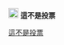 <noinclude>{{pp-template|small=yes}}</noinclude>[[File:Pictogram voting Novote.svg|20px|alt=|link=]] '''這不是投票'''<noinclude>
[[Category:訊息圖示模板|這不是投票]]
</noinclude>